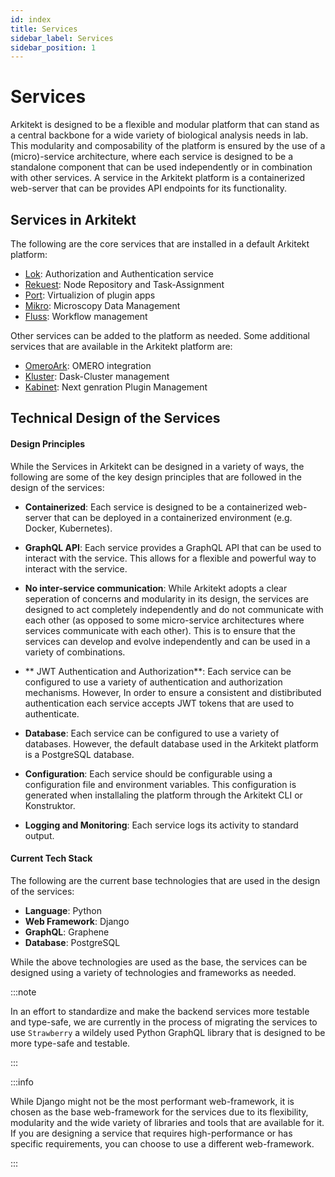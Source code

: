 ```yaml
---
id: index
title: Services
sidebar_label: Services
sidebar_position: 1
---
```




# Services

Arkitekt is designed to be a flexible and modular platform that can stand as a central backbone for a wide variety of biological analysis needs in lab.
This modularity and composability of the platform is ensured by the use of a (micro)-service architecture, where each service is designed to be a standalone 
component that can be used independently or in combination with other services. A service in the Arkitekt platform is a containerized web-server that can be
provides API endpoints for its functionality.





## Services in Arkitekt

The following are the core services that are installed in a default Arkitekt platform:

- [Lok](services/lok): Authorization and Authentication service
- [Rekuest](services/rekuest): Node Repository and Task-Assignment
- [Port](services/port): Virtualizion of plugin apps
- [Mikro](services/mikro): Microscopy Data Management
- [Fluss](services/fluss): Workflow management

Other services can be added to the platform as needed. Some additional services that are available in the Arkitekt platform are:

- [OmeroArk](services/next/omeroark): OMERO integration
- [Kluster](services/next/kluster): Dask-Cluster management
- [Kabinet](services/next/kabinet): Next genration Plugin Management


## Technical Design of the Services

#### Design Principles

While the Services in Arkitekt can be designed in a variety of ways, the following are some of the key design principles that are followed in the design of the services:

- **Containerized**: Each service is designed to be a containerized web-server that can be deployed in a containerized environment (e.g. Docker, Kubernetes).

- **GraphQL API**: Each service provides a GraphQL API that can be used to interact with the service. This allows for a flexible and powerful way to interact with the service.

- **No inter-service communication**: While Arkitekt adopts a clear seperation of concerns and modularity in its design, the services are designed to act completely independently and do not
communicate with each other (as opposed to some micro-service architectures where services communicate with each other). This is to ensure that the services
can develop and evolve independently and can be used in a variety of combinations.

- ** JWT Authentication and Authorization**: Each service can be configured to use a variety of authentication and authorization mechanisms. However, In order to ensure a consistent and distibributed authentication 
each service accepts JWT tokens that are used to authenticate.

- **Database**: Each service can be configured to use a variety of databases. However, the default database used in the Arkitekt platform is a PostgreSQL database.

- **Configuration**: Each service should be configurable using a configuration file and environment variables. This configuration is generated when installaling the platform
through the Arkitekt CLI or Konstruktor.

- **Logging and Monitoring**: Each service logs its activity to standard output. 

#### Current Tech Stack

The following are the current base technologies that are used in the design of the services:

- **Language**: Python
- **Web Framework**: Django
- **GraphQL**: Graphene
- **Database**: PostgreSQL

While the above technologies are used as the base, the services can be designed using a variety of technologies and frameworks as needed.

:::note

In an effort to standardize and make the backend services more testable and type-safe, we are currently in the process of migrating the services
to use `Strawberry` a wildely used Python GraphQL library that is designed to be more type-safe and testable.

:::

:::info

While Django might not be the most performant web-framework, it is chosen as the base web-framework for the services due to its flexibility,
modularity and the wide variety of libraries and tools that are available for it. If you are designing a service that requires high-performance
or has specific requirements, you can choose to use a different web-framework.

:::


